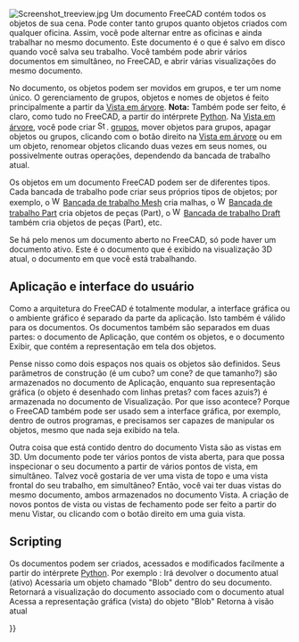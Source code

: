 <languages/>

{{Docnav
|[[Navigation_Cube/pt-br|Cubo de Navegação]]
|[[Property_editor/pt-br|Editor de propriedade]]
}}

{{TOCright}}

[[Image:Screenshot treeview.jpg|left]]
Um documento FreeCAD contém todos os objetos de sua cena. Pode conter tanto grupos quanto objetos criados com qualquer oficina. Assim, você pode alternar entre as oficinas e ainda trabalhar no mesmo documento. Este documento é o que é salvo em disco quando você salva seu trabalho. Você também pode abrir vários documentos em simultâneo, no FreeCAD, e abrir várias visualizações do mesmo documento.

No documento, os objetos podem ser movidos em grupos, e ter um nome único. O gerenciamento de grupos, objetos e nomes de objetos é feito principalmente a partir da [[Tree view/pt-br|Vista em árvore]]. '''Nota:''' Também pode ser feito, é claro, como tudo no FreeCAD, a partir do intérprete [[Python/pt-br|Python]]. Na [[Tree view/pt-br|Vista em árvore]], você pode criar [[Image:Std_Group.svg|16px]]. [[Std Group/pt-br|grupos]], mover objetos para grupos, apagar objetos ou grupos, clicando com o botão direito na [[Tree view/pt-br|Vista em árvore]] ou em um objeto, renomear objetos clicando duas vezes em seus nomes, ou possivelmente outras operações, dependendo da bancada de trabalho atual.

Os objetos em um documento FreeCAD podem ser de diferentes tipos. Cada bancada de trabalho pode criar seus próprios tipos de objetos; por exemplo, o [[Image:Workbench_Mesh.svg|16px]] [[Mesh Workbench/pt-br|Bancada de trabalho Mesh]] cria malhas, o [[Image:Workbench_Part.svg|16px]] [[Part Workbench/pt-br|Bancada de trabalho Part]] cria objetos de peças (Part), o  [[Image:Workbench_Draft.svg|16px]] [[Draft Workbench/pt-br|Bancada de trabalho Draft]] também cria objetos de peças (Part), etc.

Se há pelo menos um documento aberto no FreeCAD, só pode haver um documento ativo. Este é o documento que é exibido na visualização 3D atual, o documento em que você está trabalhando.

==Aplicação e interface do usuário==

Como a arquitetura do FreeCAD é totalmente modular, a interface gráfica ou o ambiente gráfico é separado da parte da aplicação. Isto também é válido para os documentos. Os documentos também são separados em duas partes: o documento de Aplicação, que contém os objetos, e o documento Exibir, que contém a representação em tela dos objetos. 

Pense nisso como dois espaços nos quais os objetos são definidos. Seus parâmetros de construção (é um cubo? um cone? de que tamanho?) são armazenados no documento de Aplicação, enquanto sua representação gráfica (o objeto é desenhado com linhas pretas? com faces azuis?) é armazenada no documento de Visualização. Por que isso acontece? Porque o FreeCAD também pode ser usado sem a interface gráfica, por exemplo, dentro de outros programas, e precisamos ser capazes de manipular os objetos, mesmo que nada seja exibido na tela.

Outra coisa que está contido dentro do documento Vista são as vistas em 3D. Um documento pode ter vários pontos de vista aberta, para que possa inspecionar o seu documento a partir de vários pontos de vista, em simultâneo. Talvez você gostaria de ver uma vista de topo e uma vista frontal do seu trabalho, em simultâneo? Então, você vai ter duas vistas do mesmo documento, ambos armazenados no documento Vista. A criação de novos pontos de vista ou vistas de fechamento pode ser feito a partir do menu Vistar, ou clicando com o botão direito em uma guia vista.

==Scripting==

Os documentos podem ser criados, acessados e modificados facilmente a partir do intérprete [[Python/pt-br|Python]]. Por exemplo :
{{Code|code=
FreeCAD.ActiveDocument
}}
Irá devolver o documento atual (ativo)
{{Code|code=
FreeCAD.ActiveDocument.Blob
}}
Acessaria um objeto chamado "Blob" dentro do seu documento.
{{Code|code=
FreeCADGui.ActiveDocument
}}
Retornará a visualização do documento associado com o documento atual
{{Code|code=
FreeCADGui.ActiveDocument.Blob
}}
Acessa a representação gráfica (vista) do objeto "Blob"
{{Code|code=
FreeCADGui.ActiveDocument.ActiveView
}}
Retorna à visão atual


{{Docnav
|[[Navigation_Cube/pt-br|Cubo de Navegação]]
|[[Property_editor/pt-br|Editor de propriedade]]
}}

{{Userdocnavi{{#translation:}}}}